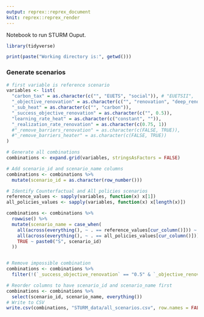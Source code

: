 ```yaml
---
output: reprex::reprex_document
knit: reprex::reprex_render
---
```


Notebook to run STURM Ouput.

```r
library(tidyverse)

print(paste("Working directory is:", getwd()))

```

### Generate scenarios
```r
# first variable is reference scenario
variables <- list(
  "carbon_tax" = as.character(c("", "EUETS", "social")), # "EUETSII", 
  "_objective_renovation" = as.character(c("", "renovation", "deep_renovation")),
  "_sub_heat" = as.character(c("", "carbon")),
  "_success_objective_renovation" = as.character(c("", 0.5)),
  "learning_rate_heat" = as.character(c("constant", "")),
  "_realization_rate_renovation" = as.character(c(0.75, 1))
  #"_remove_barriers_renovation" = as.character(c(FALSE, TRUE)),
  #"_remove_barriers_heater" = as.character(c(FALSE, TRUE))
)

```

```r
# Generate all combinations
combinations <- expand.grid(variables, stringsAsFactors = FALSE)

# Add scenario_id and scenario_name columns
combinations <- combinations %>%
  mutate(scenario_id = as.character(row_number()))

# Identify Counterfactual and All policies scenarios
reference_values <- sapply(variables, function(x) x[1])
all_policies_values <- sapply(variables, function(x) x[length(x)])

combinations <- combinations %>%
  rowwise() %>%
  mutate(scenario_name = case_when(
    all(across(everything(), ~ . == reference_values[cur_column()])) ~ "Counterfactual",
    all(across(everything(), ~ . == all_policies_values[cur_column()])) ~ "All policies",
    TRUE ~ paste0("S", scenario_id)
  ))


# Remove impossible combination
combinations <- combinations %>%
  filter(!(`_success_objective_renovation` == "0.5" & `_objective_renovation` == ""))

# Reorder columns to have scenario_id and scenario_name first
combinations <- combinations %>%
  select(scenario_id, scenario_name, everything())
# Write to CSV
write.csv(combinations, "STURM_data/all_scenarios.csv", row.names = FALSE)

```
